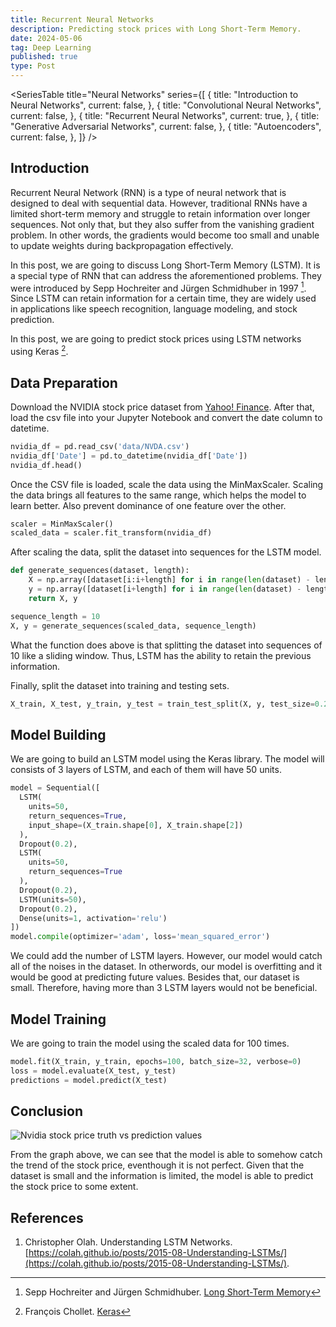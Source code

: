 ```yaml
---
title: Recurrent Neural Networks
description: Predicting stock prices with Long Short-Term Memory.
date: 2024-05-06
tag: Deep Learning
published: true
type: Post
---
```


<SeriesTable
  title="Neural Networks"
  series={[
    {
      title: "Introduction to Neural Networks",
      current: false,
    },
    {
      title: "Convolutional Neural Networks",
      current: false,
    },
    {
      title: "Recurrent Neural Networks",
      current: true,
    },
    {
      title: "Generative Adversarial Networks",
      current: false,
    },
    {
      title: "Autoencoders",
      current: false,
    },
  ]}
/>

## Introduction

Recurrent Neural Network (RNN) is a type of neural network that
is designed to deal with sequential data. However, traditional RNNs have a limited
short-term memory and struggle to retain information over longer sequences.
Not only that, but they also suffer from the vanishing gradient problem.
In other words, the gradients would become too small and unable to update
weights during backpropagation effectively.

In this post, we are going to discuss Long Short-Term Memory (LSTM).
It is a special type of RNN that can address the aforementioned problems.
They were introduced by Sepp Hochreiter and Jürgen Schmidhuber in 1997 [^1].
Since LSTM can retain information for a certain time, they are widely used in
applications like speech recognition, language modeling, and stock prediction.

In this post, we are going to predict stock prices using LSTM networks using Keras [^2].

## Data Preparation

Download the NVIDIA stock price dataset from [Yahoo! Finance](https://finance.yahoo.com/quote/NVDA/history/).
After that, load the csv file into your Jupyter Notebook and convert the date column to datetime.

```python
nvidia_df = pd.read_csv('data/NVDA.csv')
nvidia_df['Date'] = pd.to_datetime(nvidia_df['Date'])
nvidia_df.head()
```

Once the CSV file is loaded, scale the data using the MinMaxScaler.
Scaling the data brings all features to the same range, which helps the model to learn better.
Also prevent dominance of one feature over the other.

```python
scaler = MinMaxScaler()
scaled_data = scaler.fit_transform(nvidia_df)
```

After scaling the data, split the dataset into sequences for the LSTM model.

```python
def generate_sequences(dataset, length):
    X = np.array([dataset[i:i+length] for i in range(len(dataset) - length)])
    y = np.array([dataset[i+length] for i in range(len(dataset) - length)])
    return X, y

sequence_length = 10
X, y = generate_sequences(scaled_data, sequence_length)
```

What the function does above is that splitting the dataset into sequences of 10 like a sliding window.
Thus, LSTM has the ability to retain the previous information.

Finally, split the dataset into training and testing sets.

```python
X_train, X_test, y_train, y_test = train_test_split(X, y, test_size=0.2, shuffle=False)
```

## Model Building

We are going to build an LSTM model using the Keras library.
The model will consists of 3 layers of LSTM, and each of them will have 50 units.

```python
model = Sequential([
  LSTM(
    units=50,
    return_sequences=True,
    input_shape=(X_train.shape[0], X_train.shape[2])
  ),
  Dropout(0.2),
  LSTM(
    units=50,
    return_sequences=True
  ),
  Dropout(0.2),
  LSTM(units=50),
  Dropout(0.2),
  Dense(units=1, activation='relu')
])
model.compile(optimizer='adam', loss='mean_squared_error')
```

We could add the number of LSTM layers. However, our model would catch all of the noises in the dataset.
In otherwords, our model is overfitting and it would be good at predicting future values.
Besides that, our dataset is small. Therefore, having more than 3 LSTM layers would not be beneficial.

## Model Training

We are going to train the model using the scaled data for 100 times.

```python
model.fit(X_train, y_train, epochs=100, batch_size=32, verbose=0)
loss = model.evaluate(X_test, y_test)
predictions = model.predict(X_test)
```

## Conclusion

![Nvidia stock price truth vs prediction values](/assets/posts/long-short-term-memory/truth-vs-prediction.png "Nvidia stock price truth vs prediction values")

From the graph above, we can see that the model is able to somehow catch the trend of the stock price, eventhough it is not perfect.
Given that the dataset is small and the information is limited, the model is able to predict the stock price to some extent.

[^1]: Sepp Hochreiter and Jürgen Schmidhuber. [Long Short-Term Memory](https://www.bioinf.jku.at/publications/older/2604.pdf)
[^2]: François Chollet. [Keras](https://keras.io/api/)

## References

1. Christopher Olah. Understanding LSTM Networks. [https://colah.github.io/posts/2015-08-Understanding-LSTMs/](https://colah.github.io/posts/2015-08-Understanding-LSTMs/).
